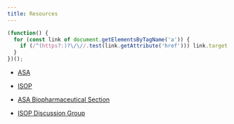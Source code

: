 ```yaml
---
title: Resources
---
```


```js
(function() {  
  for (const link of document.getElementsByTagName('a')) {  
    if (/^(https?:)?\/\//.test(link.getAttribute('href'))) link.target = '_blank';  
  }  
})();  
```  

* [ASA](https://www.amstat.org/)

* [ISOP](http://go-isop.org/)

* [ASA Biopharmaceutical Section](https://community.amstat.org/communities/community-home?CommunityKey=3259b27b-4df8-4590-9009-17f52d7f0fe7)

* [ISOP Discussion Group](https://discuss.go-isop.org/)
 